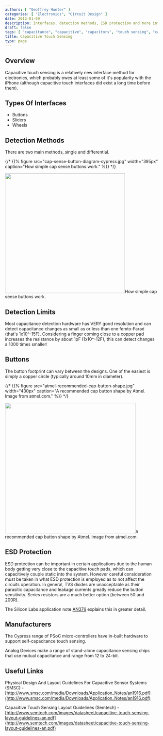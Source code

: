 ```yaml
---
authors: [ "Geoffrey Hunter" ]
categories: [ "Electronics", "Circuit Design" ]
date: 2012-01-09
description: Interfaces, detection methods, ESD protection and more info on capacitive touch sensing.
draft: false
tags: [ "capacitance", "capacitive", "capacitors", "touch sensing", "capacitive touch sensing", "buttons", "ESD protection" ]
title: Capacitive Touch Sensing
type: page
---
```



## Overview

Capacitive touch sensing is a relatively new interface method for electronics, which probably owes at least some of it's popularity with the iPhone (although capacitive touch interfaces did exist a long time before them).

## Types Of Interfaces

* Buttons
* Sliders
* Wheels

## Detection Methods

There are two main methods, single and differential.

{/* {{% figure src="cap-sense-button-diagram-cypress.jpg" width="395px" caption="How simple cap sense buttons work."  %}} */}

<Image src={cap_sense_button_diagram_cypress} width="395">How simple cap sense buttons work.</Image>

## Detection Limits

Most capacitance detection hardware has VERY good resolution and can detect capacitance changes as small as or less than one femto-Farad (that's 1x10^-15F). Considering a finger coming close to a copper pad increases the resistance by about 1pF (1x10^-12F), this can detect changes a 1000 times smaller!

## Buttons

The button footprint can vary between the designs. One of the easiest is simply a copper circle (typically around 10mm in diameter).

{/* {{% figure src="atmel-recommended-cap-button-shape.jpg" width="430px" caption="A recommended cap button shape by Atmel. Image from atmel.com."  %}} */}

<Image src={atmel_recommended_cap_button_shape} width="430">A recommended cap button shape by Atmel. Image from atmel.com.</Image>

## ESD Protection

ESD protection can be important in certain applications due to the human body getting very close to the capacitive touch pads, which can capacitively couple static into the system. However careful consideration must be taken in what ESD protection is employed as to not affect the circuits operation. In general, TVS diodes are unacceptable as their parasitic capacitance and leakage currents greatly reduce the button sensitivity. Series resistors are a much better option (between 50 and 200R).

The Silicon Labs application note [AN376](http://www.silabs.com/Support%20Documents/TechnicalDocs/AN376.pdf) explains this in greater detail.

## Manufacturers

The Cypress range of PSoC micro-controllers have in-built hardware to support self-capacitance touch sensing.

Analog Devices make a range of stand-alone capacitance sensing chips that use mutual capacitance and range from 12 to 24-bit.

## Useful Links

Physical Design And Layout Guidelines For Capacitive Sensor Systems (SMSC) - [http://www.smsc.com/media/Downloads/Application_Notes/an1916.pdf](http://www.smsc.com/media/Downloads/Application_Notes/an1916.pdf)

Capacitive Touch Sensing Layout Guidelines (Semtech) - [http://www.semtech.com/images/datasheet/capacitive-touch-sensing-layout-guidelines-an.pdf](http://www.semtech.com/images/datasheet/capacitive-touch-sensing-layout-guidelines-an.pdf)
